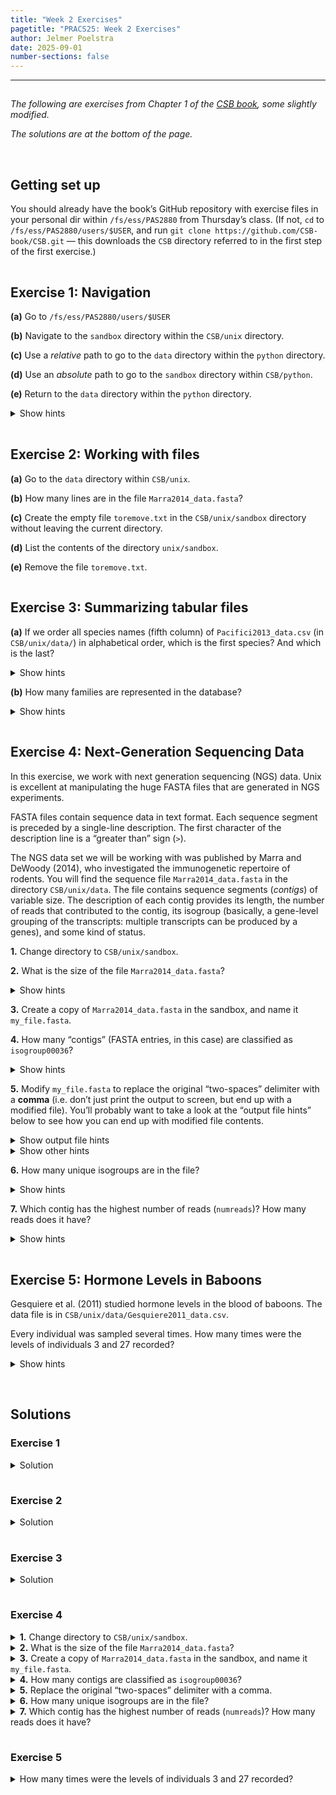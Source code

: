 ```yaml
---
title: "Week 2 Exercises"
pagetitle: "PRACS25: Week 2 Exercises"
author: Jelmer Poelstra
date: 2025-09-01
number-sections: false
---
```


---------

<hr style="height:1pt; visibility:hidden;" />

*The following are exercises from Chapter 1 of the [CSB book](https://library.ohio-state.edu/record=b8624007~S7), some slightly modified.*

*The solutions are at the bottom of the page.*

<br>

## Getting set up

You should already have the book's GitHub repository with exercise files in your
personal dir within `/fs/ess/PAS2880` from Thursday's class.
(If not, `cd` to `/fs/ess/PAS2880/users/$USER`,
and run `git clone https://github.com/CSB-book/CSB.git` ---
this downloads the `CSB` directory referred to in the first step of the first exercise.)

<hr style="height:1pt; visibility:hidden;" />

## Exercise 1: Navigation

**(a)** Go to `/fs/ess/PAS2880/users/$USER`

**(b)** Navigate to the `sandbox` directory within the `CSB/unix` directory.  

**(c)** Use a *relative* path to go to the `data` directory within the `python` directory.  

**(d)** Use an *absolute* path to go to the `sandbox` directory within `CSB/python`.  

**(e)** Return to the `data` directory within the `python` directory.  

<details><summary>Show hints</summary>
We didn't see this in class, but the CSB book (page 21) mentions a shortcut you can use
with `cd` to go back to the dir you were in previously (a little like a Browser's "back" button).
</details>

<hr style="height:1pt; visibility:hidden;" />

## Exercise 2: Working with files

**(a)** Go to the `data` directory within `CSB/unix`.  

**(b)** How many lines are in the file `Marra2014_data.fasta`?

**(c)** Create the empty file `toremove.txt` in the `CSB/unix/sandbox` directory
        without leaving the current directory.  

**(d)** List the contents of the directory `unix/sandbox`.  

**(e)** Remove the file `toremove.txt`.  

<hr style="height:1pt; visibility:hidden;" />

## Exercise 3: Summarizing tabular files

**(a)** If we order all species names (fifth column) of `Pacifici2013_data.csv`
        (in `CSB/unix/data/`) in alphabetical order, which is the first species?
        And which is the last?

<details><summary>Show hints</summary>
You will want to use `cut` followed by `sort`,
and you will need to specify the delimiter with `cut`.

To view just the first or the last line,
so you don't have to scroll to get your answer, pipe to `head` or `tail`.
</details>

**(b)** How many families are represented in the database?

<details><summary>Show hints</summary>
- Check the first line of the file to see which column contains the family,
  and then select the relevant column with `cut`.
- Use the "`tail` trick" we saw in class to exclude the first line.
- Remember to `sort` before using `uniq`, or `uniq` won't work properly.
</details>

<hr style="height:1pt; visibility:hidden;" />

## Exercise 4: Next-Generation Sequencing Data

In this exercise, we work with next generation sequencing (NGS) data.
Unix is excellent at manipulating the huge FASTA files that are generated in NGS
experiments.

FASTA files contain sequence data in text format. Each sequence segment is
preceded by a single-line description.
The first character of the description line is a "greater than" sign (`>`).

The NGS data set we will be working with was published by Marra and DeWoody (2014),
who investigated the immunogenetic repertoire of rodents.
You will find the sequence file `Marra2014_data.fasta` in the directory
`CSB/unix/data`. The file contains sequence segments (*contigs*) of variable size.
The description of each contig provides its length, the number of reads that
contributed to the contig, its isogroup (basically, a gene-level grouping of the
transcripts: multiple transcripts can be produced by a genes),
and some kind of status.

**1.** Change directory to `CSB/unix/sandbox`.

**2.** What is the size of the file `Marra2014_data.fasta`?

<details><summary>Show hints</summary>
Recall that you can see file sizes by using specific options to the `ls` command.
</details>

**3.** Create a copy of `Marra2014_data.fasta` in the sandbox, and name it `my_file.fasta`.

**4.** How many "contigs" (FASTA entries, in this case) are classified as `isogroup00036`?

<details><summary>Show hints</summary>
Is there a `grep` option that counts the number of occurrences?
Alternatively, you can pipe (`|`) the output of `grep` to `wc -l`.
</details>

**5.** Modify `my_file.fasta` to replace the original "two-spaces" delimiter with a **comma**
       (i.e. don't just print the output to screen, but end up with a modified file).
       You'll probably want to take a look at the "output file hints" below to see how you
       can end up with modified file contents.

<details><summary>Show output file hints</summary>
{{< fa warning >}} Due to the "streaming" nature of Unix commands,
we can't write output to a file that also serves as input
(see [here](http://goo.gl/KIYV2N)). So the following is not possible:

```sh
cat myfile.txt | tr "a" "b" > myfile.txt # Don't do this! 
```

In this case, you'll have to save the output in a different file.
Then, if you do want to end up with a modified original file,
you can overwrite the original file using `mv`.
</details>

<details><summary>Show other hints</summary>

- In the file, the information on each contig is separated by two spaces:

  ```sh
  >contig00001  length=527  numreads=2  ...
  ```
  
  We would like to obtain:
  
  ```sh
  >contig00001,length=527,numreads=2,...
  ```

- Use `cat` to print the file, and substitute the spaces using the command `tr`.
  Note that you'll first have to reduce the two spaces two one -- can you remember an option to do that?

</details>

**6.** How many unique isogroups are in the file?

<details><summary>Show hints</summary>
You can use `grep` to match any line containing the word `isogroup`.
Then, use `cut` to isolate the part detailing the isogroup.
Finally, you want to remove the duplicates, and count.
</details>

**7.** Which contig has the highest number of reads (`numreads`)?
   How many reads does it have?

<details><summary>Show hints</summary>
Use a combination of `grep` and `cut` to extract the contig names and read counts.
The command `sort` allows you to choose the delimiter and to order numerically ---
we didn't see those `sort` options in class, so check the book for details.
</details>

<hr style="height:1pt; visibility:hidden;" />

## Exercise 5: Hormone Levels in Baboons

Gesquiere et al. (2011) studied hormone levels in the blood of baboons.
The data file is in `CSB/unix/data/Gesquiere2011_data.csv`.

Every individual was sampled several times.
How many times were the levels of individuals 3 and 27 recorded?

<details><summary>Show hints</summary>

- You can first use `cut` to extract just the `maleID` column from the file.
- To match an individual (3 or 27), you can use `grep` with the `-w`
  option to match whole "words" only: this will prevent and individual ID
  like "13" to match when you search for "3".

</details>

<br>

## Solutions

### Exercise 1

<details><summary>Solution</summary>

**(a)** ~~Go to your home directory.~~ Go to `/fs/ess/PAS2700/users/$USER`.

```sh
cd /fs/ess/PAS2700/users/$USER # To home would have been: "cd ∼"
```

**(b)** Navigate to the `sandbox` directory within the `CSB/unix` directory.

```sh
cd CSB/unix/sandbox
```

**(c)** Use a *relative* path to go to the `data` directory within the `python`
directory.

```sh
cd ../../python/data
```

**(d)** Use an *absolute* path to go to the `sandbox` directory within `python`.

```sh
cd /fs/ess/PAS2700/users/$USER/CSB/python/sandbox
```

**(e)** Return to the `data` directory within the `python` directory.

- With `cd -`:

```sh
# The '-' shortcut for cd will move you back to the previously visited dir
# (Note: you can't keep going back with this: using it a second time will toggle you "forward" again.)
cd -
```

- Using a relative path:

```bash
cd ../data
```

</details>

<hr style="height:1pt; visibility:hidden;" />

### Exercise 2

<details><summary>Solution</summary>

**(a)** Go to the data directory within `CSB/unix`.

```sh
cd /fs/ess/PAS2700/users/$USER/CSB/unix/data
```

**(b)** How many lines are in file `Marra2014_data.fasta`?
```sh
wc -l Marra2014_data.fasta
```
```bash-out
9515 Marra2014_data.fasta
```

**(c)** Create the empty file `toremove.txt` in the `CSB/unix/sandbox` directory without leaving the current directory. 

```sh
touch ../sandbox/toremove.txt
```

**(d)** List the contents of the directory `unix/sandbox`. 

```sh
ls ../sandbox
```
```bash-out
Papers and reviews  toremove.txt
```

**(e)** Remove the file `toremove.txt`.

```sh
rm ../sandbox/toremove.txt
```

</details>

<hr style="height:1pt; visibility:hidden;" />

### Exercise 3

<details><summary>Solution</summary>

**(a)** If we order all species names (fifth column) of `Pacifici2013_data.csv` in alphabetical order,
which is the first species? And which is the last?

```sh
# First species:
cut -d ";" -f 5 Pacifici2013_data.csv | sort | head -n 1
```
```bash-out
Abditomys latidens
```

```bash
# Last species:
cut -d ";" -f 5 Pacifici2013_data.csv | sort | tail -n 1
```
```bash-out
Zyzomys woodwardi
```

**(b)** How many families are represented in the database?
```sh
cut -d ";" -f 3 Pacifici2013_data.csv | tail -n +2 | sort | uniq | wc -l
```
```bash-out
152
```

</details>

<hr style="height:1pt; visibility:hidden;" />

### Exercise 4

<details><summary>**1.** Change directory to `CSB/unix/sandbox`.</summary>

```sh
cd /fs/ess/PAS2700/users/$USER/CSB/unix/sandbox
```
</details>

<details><summary>**2.** What is the size of the file `Marra2014_data.fasta`?</summary>

```sh
ls -lh ../data/Marra2014_data.fasta
```
```bash-out
-rw-rw----+ 1 jelmer PAS0471 553K Feb 24 20:30 ../data/Marra2014_data.fasta
```

Alternatively, the command `du` (disk usage) can be used for more compact output:

```sh
du -h ../data/Marra2014_data.fasta 
```
```bash-out
560K    ../data/Marra2014_data.fasta
```

</details>

<details><summary>**3.** Create a copy of `Marra2014_data.fasta` in the sandbox, and name it `my_file.fasta`.</summary>

```sh
cp ../data/Marra2014_data.fasta my_file.fasta
```

</details><details><summary>**4.** How many contigs are classified as `isogroup00036`?</summary>

To count the occurrences of a given string, use `grep` with the option `-c`:

```sh
grep -c isogroup00036 my_file.fasta 
```
```bash-out
16
```

Slightly less efficient is to use a "regular" `grep` and then pipe to `wc -l`:

```sh
grep isogroup00036 my_file.fasta | wc -l
```
```bash-out
16
```

</details><details><summary>**5.** Replace the original "two-spaces" delimiter with a comma.</summary>

1. We use the `tr` option `-s` (squeeze) to change two spaces two one,
   and then replace the space with a `,`.
   Importantly, we also write the output to a new file (see the Hints for details):

   ```sh
   cat my_file.fasta | tr -s ' ' ',' > my_file.tmp
   ```

2. If we want to change the original file, we can now overwrite it as follows:

   ```bash
   mv my_file.tmp my_file.fasta
   ```

3. Let's take a look to check whether out delimiter replacement worked:

   ```bash
   grep ">" my_file.fasta | head
   ```
   ```bash-out
   >contig00001,length=527,numreads=2,gene=isogroup00001,status=it_thresh
   >contig00002,length=551,numreads=8,gene=isogroup00001,status=it_thresh
   >contig00003,length=541,numreads=2,gene=isogroup00001,status=it_thresh
   >contig00004,length=291,numreads=3,gene=isogroup00001,status=it_thresh
   >contig00005,length=580,numreads=12,gene=isogroup00001,status=it_thresh
   >contig00006,length=3288,numreads=35,gene=isogroup00001,status=it_thresh
   >contig00008,length=1119,numreads=10,gene=isogroup00001,status=it_thresh
   >contig00010,length=202,numreads=4,gene=isogroup00001,status=it_thresh
   >contig00011,length=5563,numreads=61,gene=isogroup00001,status=it_thresh
   >contig00012,length=824,numreads=10,gene=isogroup00001,status=it_thresh
   ```

</details><details><summary>**6.** How many unique isogroups are in the file?</summary>

1. First, searching for `>` with grep will extract all lines with contig information:

   ```sh
   grep '>' my_file.fasta | head -n 2
   ```
   ```bash-out
   >contig00001,length=527,numreads=2,gene=isogroup00001,status=it_thresh
   >contig00002,length=551,numreads=8,gene=isogroup00001,status=it_thresh
   ```

2. Now, add `cut` to extract the 4th column:

   ```sh
   grep '>' my_file.fasta | cut -d ',' -f 4 | head -n 2
   ```
   ```bash-out
   gene=isogroup00001
   gene=isogroup00001
   ```

3. Finally, add `sort` -> `uniq` -> `wc -l` to count the number of unique occurrences:

   ```sh
   grep '>' my_file.fasta | cut -d ',' -f 4 | sort | uniq | wc -l
   ```
   ```bash-out
   43
   ````

</details>

<details><summary>**7.** Which contig has the highest number of reads (`numreads`)? How many reads does it have?</summary>

1. First, we need to isolate the number of reads as well as the contig names.
   We can use a combination of `grep` and `cut`:

   ```bash
   grep '>' my_file.fasta | cut -d ',' -f 1,3 | head -n 3
   ```
   ```bash-out
   >contig00001,numreads=2
   >contig00002,numreads=8
   >contig00003,numreads=2
   ```

2. Now we want to sort according to the number of reads.
   However, the number of reads is part of a more complex string.
   We can use `-t '='` to split according to the `=` sign,
   and then take the second column (`-k 2`) to sort numerically (`-n`):

   ```bash
   grep '>' my_file.fasta | cut -d ',' -f 1,3 | sort -t '=' -k 2 -n | head -n 5
   ```
   ```bash-out
   >contig00089,numreads=1
   >contig00176,numreads=1
   >contig00210,numreads=1
   >contig00001,numreads=2
   >contig00003,numreads=2
   ```

3. Adding the `sort` option `-r`, we can sort in reverse order,
   which tells us that `contig00302` has the highest coverage, with 3330 reads:

   ```sh
   grep '>' my_file.fasta | cut -d ',' -f 1,3 | sort -t '=' -k 2 -n -r | head -n 1
   ```
   ```bash-out
   >contig00302,numreads=3330
   ```
   
</details>

<hr style="height:1pt; visibility:hidden;" />

### Exercise 5

<details><summary> How many times were the levels of individuals 3 and 27 recorded?</summary>

1. First, let's move back into the data dir:

   ```sh
   cd ../data
   ```

1. Next, let's take a look at the structure of the file:

   ```sh
   head -n 3 Gesquiere2011_data.csv
   ```
   ```bash-out
   maleID        GC      T
   1     66.9    64.57
   1     51.09   35.57
   ```

2. We want to extract all the rows in which the first column is 3 (or 27),
   and count them. To extract only the first column, we can use `cut`:

   ```sh
   cut -f 1 Gesquiere2011_data.csv | head -n 3
   ```
   ```bash-out
   maleID
   1
   1
   ```

- Then we can pipe the results to `grep -c` to count the number of occurrences
  (note the option `-w` to match whole "words" -- this will make it match 3 but not 13 or 23):

  ```sh
  # For maleID 3
  cut -f 1 Gesquiere2011_data.csv | grep -c -w 3
  ```
  ```bash-out
  61
  ```
  
  ```bash
  # For maleID 27
  cut -f 1 Gesquiere2011_data.csv | grep -c -w 27
  ```
  ```bash-out
  5
  ```

</details>
